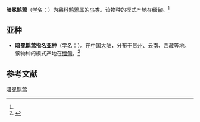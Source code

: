 {{Speciesbox
| name = 暗冕鹪莺
| status = 
| status_system = 
| image = Rufescent Prinia.jpg
| genus = Prinia
| species = rufescens
| authority = (Blyth)<ref name='id3752'>{{cite web| url =http://www.bioinfo.cn/db05/BjdwSpecies.php?action=view&id=3752| title =暗冕鹪莺| work =《中国动物物种编目数据库》| publisher =中国科学院微生物研究所| author =中国科学院动物研究所| accessdate =2009-04-04| deadurl =yes| archiveurl =https://web.archive.org/web/20160305085329/http://www.bioinfo.cn/db05/BjdwSpecies.php?action=view&id=3752| archivedate =2016-03-05}}</ref>
}}

'''暗冕鹪莺'''（[[学名|学名]]：{{lang|la|''Prinia rufescens''}}）为[[鶲科|鶲科]][[鹪莺属|鹪莺属]]的[[鸟类|鸟类]]。该物种的模式产地在[[缅甸|缅甸]]。<ref name='id3752'/>

==亚种==
*'''暗冕鹪莺指名亚种'''（[[学名|学名]]：{{lang|la|''Prinia rufescens rufescens''}}）。在[[中国大陆|中国大陆]]，分布于[[贵州|贵州]]、[[云南|云南]]、[[西藏|西藏]]等地。该物种的模式产地在[[缅甸|缅甸]]。<ref name='id3753'>{{cite web| url =http://www.bioinfo.cn/db05/BjdwSpecies.php?action=view&id=3753| title =暗冕鹪莺指名亚种| work =《中国动物物种编目数据库》| publisher =中国科学院微生物研究所| author =中国科学院动物研究所| accessdate =2009-04-04| deadurl =yes| archiveurl =https://web.archive.org/web/20160305023645/http://www.bioinfo.cn/db05/BjdwSpecies.php?action=view&id=3753| archivedate =2016-03-05}}</ref>

== 参考文献 ==
{{reflist}}
{{Taxonbar|from=Q3726328}}

[[Category:鹪莺属|暗冕鹪莺]]


{{雀形目小作品}}